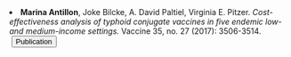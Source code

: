 <li> __Marina Antillon__, Joke Bilcke, A. David Paltiel, Virginia E. Pitzer. _Cost-effectiveness analysis of typhoid conjugate vaccines in five endemic low- and medium-income settings._ Vaccine 35, no. 27 (2017): 3506-3514.  
  <a href="https://doi.org/10.1016/j.vaccine.2017.05.001" style="margin-left: 0.25em" target="_blank">
    <button class="button1">
      <i class="fa-solid fa-feather"> </i> Publication
    </button>
  </a>
</li>
